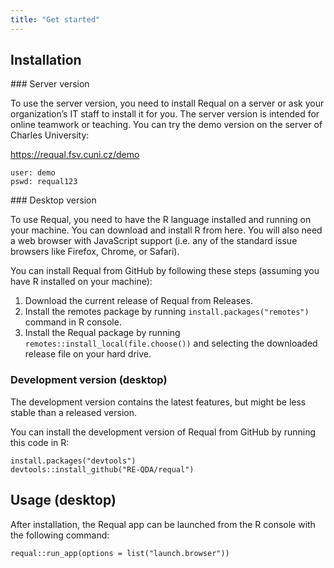 ```yaml
---
title: "Get started"
---
```


## Installation

### Server version

To use the server version, you need to install Requal on a server or ask your organization's IT staff to install it for you. The server version is intended for online teamwork or teaching. You can try the demo version on the server of Charles University:

[https://requal.fsv.cuni.cz/demo](https://requal.fsv.cuni.cz/demo)


```
user: demo
pswd: requal123
```

### Desktop version

To use Requal, you need to have the R language installed and running on your machine. You can download and install R from here. You will also need a web browser with JavaScript support (i.e. any of the standard issue browsers like Firefox, Chrome, or Safari).

You can install Requal from GitHub by following these steps (assuming you have R installed on your machine):

1. Download the current release of Requal from Releases.
2. Install the remotes package by running `install.packages("remotes")` command in R console.
3. Install the Requal package by running `remotes::install_local(file.choose())` and selecting the downloaded release file on your hard drive.

### Development version (desktop)

The development version contains the latest features, but might be less stable than a released version.

You can install the development version of Requal from GitHub by running this code in R:

```
install.packages("devtools")
devtools::install_github("RE-QDA/requal")
```

## Usage (desktop)

After installation, the Requal app can be launched from the R console with the following command:

```
requal::run_app(options = list("launch.browser"))
```